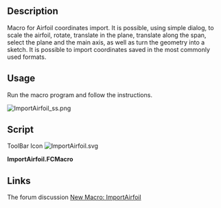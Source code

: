 <languages/>
<translate>

<!--T:1-->
{{Macro
|Name=ImportAirfoil
|Description=Macro for Airfoil coordinates import.
|Author=Miloš Petrašinović
|Download=[https://wiki.freecad.org/images/3/37/ImportAirfoil.svg ToolBar Icon]
|Date=2022-01-08
|Version=1.0.0
|FCVersion=0.18.4 and above
|SeeAlso=[https://github.com/VAZMFB/FreeCAD-ImportAirfoil Github repository]
}}

==Description== <!--T:2-->

<!--T:3-->
Macro for Airfoil coordinates import. It is possible, using simple dialog, to scale the airfoil, rotate, translate in the plane, translate along the span, select the plane and the main axis, as well as turn the geometry into a sketch. It is possible to import coordinates saved in the most commonly used formats.

==Usage== <!--T:4-->

<!--T:5-->
Run the macro program and follow the instructions.

</translate>
[[File:ImportAirfoil_ss.png]]
<translate>

==Script== <!--T:6--> 

<!--T:7-->
ToolBar Icon
</translate>
[[File:ImportAirfoil.svg]]

'''ImportAirfoil.FCMacro'''

{{MacroCode|code=
# Airfoil import macro
# After selecting the file with the coordinates of the airfoil
# data processing and modeling of the airfoil are performed.
# It is possible, using simple dialog, to scale the airfoil, rotate, 
# translate in the plane, translate along the span, select the plane and 
# the main axis, as well as turn the geometry into a sketch. It is possible
# to import coordinates saved in the most commonly used formats.
# Airfoil import is based on:
#  https://github.com/VAZMFB/Python-importAirfoil
# Author: Milos D. Petrasinovic <mpetrasinovic@mas.bg.ac.rs>
# Structural Analysis of Flying Vehicles
# Faculty of Mechanical Engineering, University of Belgrade
# Department of Aerospace Engineering, Flying structures
# https://vazmfb.com
# Belgrade, 2022
# 
# --------------------
#
# Copyright (C) 2022 Milos Petrasinovic <info@vazmfb.com>
# 
# This program is free software: you can redistribute it and/or modify
# it under the terms of the GNU Lesser General Public License as 
# published by the Free Software Foundation, either version 3 of the 
# License, or (at your option) any later version.
#  
# This program is distributed in the hope that it will be useful,
# but WITHOUT ANY WARRANTY; without even the implied warranty of
# MERCHANTABILITY or FITNESS FOR A PARTICULAR PURPOSE.  See the
# GNU Lesser General Public License for more details.
#  
# You should have received a copy of the GNU Lesser General Public License
# along with this program.  If not, see <https://www.gnu.org/licenses/>.
#
# --------------------
#
# Based on:
# Airfoil Import and Scale 2.1.2
# (c) quick61
#
# --------------------

__Name__ = 'ImportAirfoil'
__Comment__ = 'Airfoil import macro'
__Author__ = 'Milos Petrasinovic <mpetrasinovic@mas.bg.ac.rs>'
__Version__ = '1.0.0'
__Date__ = '2022-01-06'
__License__ = 'GPL-3.0-or-later'
__Web__ = 'https://github.com/VAZMFB/FreeCAD-ImportAirfoil'
__Wiki__ = 'https://wiki.freecadweb.org/Macro_ImportAirfoil'
__Icon__ = 'https://wiki.freecad.org/images/3/37/ImportAirfoil.svg'
__Help__ = 'Run the macro program and follow the instructions!'
__Status__ = 'stable'
__Requires__ = 'Freecad >= 0.19'
__Communication__ = 'https://github.com/VAZMFB/FreeCAD-ImportAirfoil/issues/'
__Files__ = 'ImportAirfoil.svg'

import FreeCAD as App
from PySide import QtCore, QtGui
from PySide.QtGui import QFileDialog, QLineEdit, QRadioButton, QMessageBox 
import Draft, importAirfoilDAT
import numpy as np
import subprocess
import sys
import os
import re

global filename
global nameFile

msgBox = QtGui.QMessageBox()
msgBox.setWindowTitle("ImportAirfoil")
msgBox.setText("In the next window, select the file with the coordinates of the airfoil.")
msgBox.exec_()

try:
    filename, filefilter = QtGui.QFileDialog.getOpenFileName(QtGui.qApp.activeWindow(), 'Select the file with the coordinates:', '*.dat;*.txt;*.af')
except Exception:
    param = FreeCAD.ParamGet("User parameter:BaseApp/Preferences/Macro")
    path = param.GetString("MacroPath", "") + "/"
    filename, filefilter = QFileDialog.getOpenFileName(None, "Select the file with the coordinates:", path, "*.dat;*.txt;*.af")

nameFile = filename.split("/")[-1][:-4]

class DrawAP():
    def __init__(self):
        self.dialog = None
        self.lt = 0
        self.alpha = 0
        self.h0 = 0
        self.plane = None
        self.mirror = None
        self.dh = 0
        self.dv = 0
        self.db = 0
        self.sketch = None

        # Dialog window
        self.dialog = QtGui.QDialog()
        self.dialog.resize(350, 100)
        self.dialog.setWindowTitle("ImportAirfoil")
        la = QtGui.QVBoxLayout(self.dialog)
        tx = QtGui.QLabel("Length of airfoil chord [mm]:")
        la.addWidget(tx)
        self.lt = QtGui.QLineEdit("1000")
        la.addWidget(self.lt)
        tx = QtGui.QLabel("The angle of rotation [deg]:")
        la.addWidget(tx)
        self.alpha = QtGui.QLineEdit("0")
        la.addWidget(self.alpha)
        tx = QtGui.QLabel("The relative position of the axis of rotation [% of chord]:")
        la.addWidget(tx)
        self.h0 = QtGui.QLineEdit("25")
        la.addWidget(self.h0)
        tx = QtGui.QLabel("Plane selection [XY = 1, YZ = 2, ZX = 3]:")
        la.addWidget(tx)
        self.plane = QtGui.QLineEdit("1")
        la.addWidget(self.plane)
        tx = QtGui.QLabel("Vertical mirroring [NO = 0, YES = 1]:")
        la.addWidget(tx)
        self.mirror = QtGui.QLineEdit("0")
        la.addWidget(self.mirror)
        tx = QtGui.QLabel("Change axis [NO = 0, YES = 1]:")
        la.addWidget(tx)
        self.flip = QtGui.QLineEdit("0")
        la.addWidget(self.flip)
        tx = QtGui.QLabel("Translation along the horizontal axis [mm]:")
        la.addWidget(tx)
        self.dh = QtGui.QLineEdit("0")
        la.addWidget(self.dh)
        tx = QtGui.QLabel("Translation along the vertical axis [mm]:")
        la.addWidget(tx)
        self.dv = QtGui.QLineEdit("0")
        la.addWidget(self.dv)
        tx = QtGui.QLabel("Translation along the span [mm]:")
        la.addWidget(tx)
        self.db = QtGui.QLineEdit("0")
        la.addWidget(self.db)
        tx = QtGui.QLabel("Create a Sketch [NO = 0, YES = 1]:")
        la.addWidget(tx)
        self.sketch = QtGui.QLineEdit("0")
        la.addWidget(self.sketch)

        # Add OK / Cancel buttons
        okBox = QtGui.QDialogButtonBox(self.dialog)
        okBox.setOrientation(QtCore.Qt.Horizontal)
        okBox.setStandardButtons(QtGui.QDialogButtonBox.Cancel|QtGui.QDialogButtonBox.Ok)
        la.addWidget(okBox)
        QtCore.QObject.connect(okBox, QtCore.SIGNAL("accepted()"), self.proceed)
        QtCore.QObject.connect(okBox, QtCore.SIGNAL("rejected()"), self.close)
        QtCore.QMetaObject.connectSlotsByName(self.dialog)
        self.dialog.show()
        self.dialog.exec_()

    def proceed(self):
        global filename
        global nameFile
        try:
            lt = float(self.lt.text())
            alpha = float(self.alpha.text())
            h0 = float(self.h0.text())
            plane = float(self.plane.text())
            mirror = float(self.mirror.text())
            flip = float(self.flip.text())
            dh = float(self.dh.text())
            dv = float(self.dv.text())
            db = float(self.db.text())
            sketch = float(self.sketch.text())
            af = importAirfoil(str(filename))
            
            # Open trailing edge
            af[1][0] += 0.000001;
            points = []
            for i in range(len(af[0])):
                point = App.Vector(af[0][i], af[1][i], 0)
                points.append(point)
            
            Line1 = Draft.makeLine(points[0], points[-1])
            Line1.Label = nameFile + "_(TEdge)"
            BSpline1 = Draft.makeBSpline(points, closed=False)
            BSpline1.Label = nameFile + "_(BSpline)"

            # Group elements
            Group1 = App.activeDocument().addObject('App::DocumentObjectGroup', 'Group')
            Group1.Label = nameFile + "_(Group)"
            Group1.addObject(Line1)
            Group1.addObject(BSpline1)

            App.activeDocument().recompute()

            # Scale airfoil
            if App.Version()[1] < "19":
                Draft.scale([Line1, BSpline1], App.Vector(lt, lt, lt), center=App.Vector(0.0, 0.0, 0.0), copy=False, legacy=True)
            else:
                Draft.scale([Line1, BSpline1], App.Vector(lt, lt, lt), center=App.Vector(0.0, 0.0, 0.0), copy=False)

            # Rotate airfoil
            Draft.rotate([Line1, BSpline1], -alpha, center=App.Vector(lt*h0/100, 0, 0), axis=App.Vector(0, 0, 1), copy=False)
            
            # Mirror
            if mirror == 1:
                Draft.rotate([Line1, BSpline1], 180, center=App.Vector(0, 0, 0), axis=App.Vector(0, 1, 0), copy=False)

            # Move airfoil in plane
            Draft.move([Line1, BSpline1], App.Vector(dh, dv, 0.0), copy=False)
                
            # Change axis
            Draft.rotate([Line1, BSpline1], -90, center=App.Vector(0, 0, 0), axis=App.Vector(0, 0, 1), copy=False)
            
            # Change plane
            if plane == 2: # YZ
                Draft.rotate([Line1, BSpline1], 90, center=App.Vector(0, 0, 0), axis=App.Vector(0, 0, 1), copy=False)
                Draft.rotate([Line1, BSpline1], 90, center=App.Vector(0, 0, 0), axis=App.Vector(0, 1, 0), copy=False)
            elif plane == 3: # ZX
                Draft.rotate([Line1, BSpline1], 90, center=App.Vector(0, 0, 0), axis=App.Vector(1, 0, 0), copy=False)
                Draft.rotate([Line1, BSpline1], -90, center=App.Vector(0, 0, 0), axis=App.Vector(0, 1, 0), copy=False)

            # Make sketch
            if sketch == 1:
                App.activeDocument().recompute()
                Sketch1 = Draft.makeSketch([Line1, BSpline1], autoconstraints=True)
                Sketch1.Label = nameFile + "_(Sketch)"

            # Move airfoil
            if plane == 2: # YZ
                Draft.move([Line1, BSpline1], App.Vector(db, 0, 0), copy=False)
                if sketch == 1:
                    Draft.move(Sketch1, App.Vector(0, 0, db), copy=False)
            elif plane == 3: # ZX
                Draft.move([Line1, BSpline1], App.Vector(0, db, 0), copy=False)
                if sketch == 1:
                    Draft.move(Sketch1, App.Vector(0, 0, db), copy=False)
            else:
                Draft.move([Line1, BSpline1], App.Vector(0, 0, db), copy=False)
                if sketch == 1:
                    Draft.move(Sketch1, App.Vector(0, 0, db), copy=False)
                    
        except Exception as e:
              exc_type, exc_obj, exc_tb = sys.exc_info()
              App.Console.PrintError("Error = "+str(e)+"\n")
              App.Console.PrintError("    Error line number = "+str(exc_tb.tb_lineno)+"\n")
              msgBox = QtGui.QMessageBox()
              msgBox.setWindowTitle("Error")
              msgBox.setText("An error occurred, see Report window for more information!")
              msgBox.setWindowModality(QtCore.Qt.NonModal)
              msgBox.show()

        App.activeDocument().recompute()
        Gui.SendMsgToActiveView("ViewFit")
        self.close() # close the window
        
    def close(self):
        self.dialog.hide() # close the window

def scanf(l):
    # scanf('%f %f', l)
    found = re.compile('([-+]?(?:\\d+(?:\\.\\d*)?|\\.\\d+)(?:[eE][-+]?\\d+)?)\\s+([-+]?(?:\\d+(?:\\.\\d*)?|\\.\\d+)(?:[eE][-+]?\\d+)?)').search(l)
    casts = [float, float]
    if found:
        groups = found.groups()
        return tuple([casts[i](groups[i]) for i in range(len(groups))])
    
def importAirfoil(file):
    af = [];
    if(os.path.isfile(file)):
        with open(file) as f:
            ls = [line.strip() for line in f]
            
        x = []
        y = []
        h = 1
        for l in ls:
            if l:
                data = scanf(l);
                if(h and data and len(data) == 2 and data[0] > -0.1
                        and data[0] < 1.1 and data[1] > -1.1 
                        and data[1] < 1.1):
                    # First coordinate if there is both x and y data
                    # Range for x is [-0.1, 1.1] and for y is [-1.1, 1.1]
                    h = 0;
                    x.append(data[0])
                    y.append(data[1])
                elif(not h and data and len(data) == 2):
                    x.append(data[0])
                    y.append(data[1])
        
        if(len(x) > 0):
            if(any(xi >= 1.1 for xi in x)):
                # Koordinate su verovatno pomnozene sa 100
                x = np.divide(x, 100)
                y = np.divide(y, 100)
                      
        d = np.diff(x)
        if(sum([di < 0 for di in d]) == 1):
            # Lednicer format
            i = np.where(d < 0)[0][0]
            x = [*np.flip(x[:i+1]).tolist(), *x[i+1:]]
            y = [*np.flip(y[:i+1]).tolist(), *y[i+1:]]

        af = np.array([x[1:-1], y[1:-1]])
        _, idx = np.unique(af, axis=1, return_index=True)
        af = [[x[0], *af[0][np.sort(idx)].tolist(), x[-1]],
            [y[0], *af[1][np.sort(idx)].tolist(), y[-1]]]
    return af
    
if os.path.isfile(filename):
    DrawAP()
else:
    msgBox = QtGui.QMessageBox()
    msgBox.setWindowTitle("Error")
    msgBox.setText("No valid file with coordinates!")
    msgBox.setWindowModality(QtCore.Qt.NonModal)
    msgBox.show()
}}
<translate>

==Links== <!--T:8-->

<!--T:9-->
The forum discussion [https://forum.freecad.org/viewtopic.php?f=22&t=65085 New Macro: ImportAirfoil]

</translate>